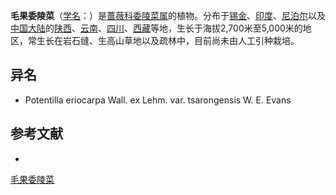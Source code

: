 {{Speciesbox
| name = 毛果委陵菜
| status = 
| status_system = 
| image =
| genus = Potentilla
| species = eriocarpa
| authority = Wall. ex Lehm.
| subdivision_ranks =[[变种|变种]]
| subdivision =
* 毛果委陵菜 ''P. e.'' var. ''eriocarpa''
* [[裂叶毛果委陵|裂叶毛果委陵]] ''P. e.'' var. ''tsarongensis''
}}

'''毛果委陵菜'''（[[学名|学名]]：{{lang|la|''Potentilla eriocarpa''}}）是[[蔷薇科|蔷薇科]][[委陵菜属|委陵菜属]]的植物。分布于[[锡金|锡金]]、[[印度|印度]]、[[尼泊尔|尼泊尔]]以及[[中国大陆|中国大陆]]的[[陕西|陕西]]、[[云南|云南]]、[[四川|四川]]、[[西藏|西藏]]等地，生长于海拔2,700米至5,000米的地区，常生长在岩石缝、生高山草地以及疏林中，目前尚未由人工引种栽培。

== 异名 ==
* Potentilla eriocarpa Wall. ex Lehm. var. tsarongensis W. E. Evans

== 参考文献 ==
<div class="references-small">
* {{cite web| url =http://www.bioinfo.cn/db05/KmzwSpecies.php?action=view&id=19155| title =毛果委陵菜（原变种）| work =《中国高等植物数据库全库》| publisher =中国科学院微生物研究所| author =昆明植物研究所| accessdate =2009-02-25| deadurl =yes| archiveurl =https://web.archive.org/web/20160305005235/http://www.bioinfo.cn/db05/KmzwSpecies.php?action=view&id=19155| archivedate =2016-03-05}}
</div>
{{Taxonbar|from=Q11127184}}

[[Category:委陵菜属|毛果委陵菜]]


{{植物小作品}}